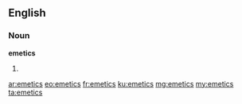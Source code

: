 ==English==

===Noun===
'''emetics'''

# {{plural of|emetic}}

[[ar:emetics]]
[[eo:emetics]]
[[fr:emetics]]
[[ku:emetics]]
[[mg:emetics]]
[[my:emetics]]
[[ta:emetics]]